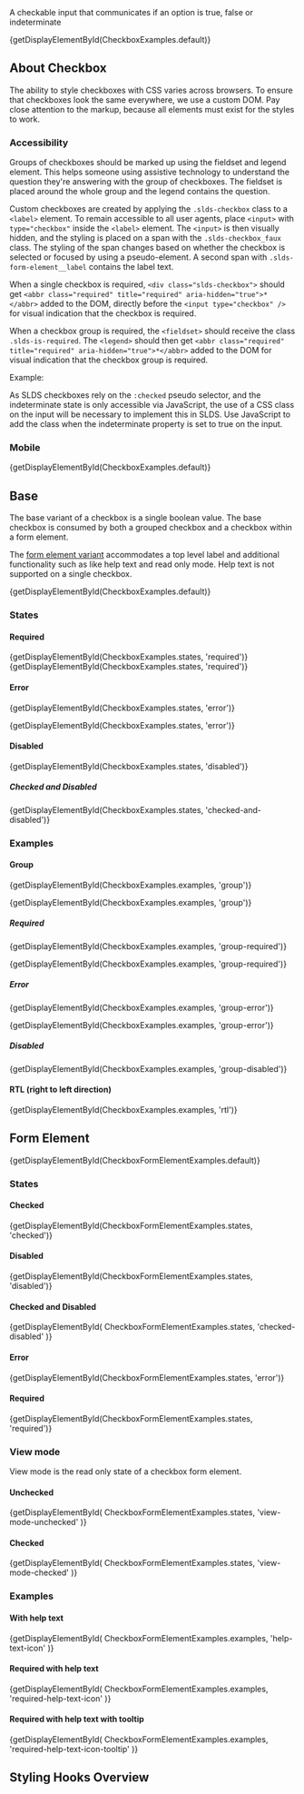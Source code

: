 
<div className="doc lead">
  A checkable input that communicates if an option is true, false or
  indeterminate
</div>

<CodeView exampleOnly>{getDisplayElementById(CheckboxExamples.default)}</CodeView>

## About Checkbox

The ability to style checkboxes with CSS varies across browsers. To ensure that checkboxes look the same everywhere, we use a custom DOM. Pay close attention to the markup, because all elements must exist for the styles to work.

### Accessibility

Groups of checkboxes should be marked up using the fieldset and legend element. This helps someone using assistive technology to understand the question they're answering with the group of checkboxes. The fieldset is placed around the whole group and the legend contains the question.

Custom checkboxes are created by applying the `.slds-checkbox` class to a `<label>` element. To remain accessible to all user agents, place `<input>` with `type="checkbox"` inside the `<label>` element. The `<input>` is then visually hidden, and the styling is placed on a span with the `.slds-checkbox_faux` class. The styling of the span changes based on whether the checkbox is selected or focused by using a pseudo-element. A second span with `.slds-form-element__label` contains the label text.

When a single checkbox is required, `<div class="slds-checkbox">` should get `<abbr class="required" title="required" aria-hidden="true">*</abbr>` added to the DOM, directly before the `<input type="checkbox" />` for visual indication that the checkbox is required.

When a checkbox group is required, the `<fieldset>` should receive the class `.slds-is-required`. The `<legend>` should then get `<abbr class="required" title="required" aria-hidden="true">*</abbr>` added to the DOM for visual indication that the checkbox group is required.

Example:
<RequiredLabelExample/>

As SLDS checkboxes rely on the `:checked` pseudo selector, and the indeterminate state is only accessible via JavaScript, the use of a CSS class on the input will be necessary to implement this in SLDS. Use JavaScript to add the class when the indeterminate property is set to true on the input.

### Mobile

<MobileBlurb patternSpecificText="checkboxes will have an increased size to accommodate tapping with a finger instead of the more precise mouse cursor, as well as having larger label text" />

<CodeView frameOnly frameTitle="Example mobile styles for checkboxes">{getDisplayElementById(CheckboxExamples.default)}</CodeView>

## Base

The base variant of a checkbox is a single boolean value. The base checkbox is consumed by both a grouped checkbox and a checkbox within a form element.

The [form element variant](#Form-Element) accommodates a top level label and additional functionality such as like help text and read only mode. Help text is not supported on a single checkbox.

<CodeView>{getDisplayElementById(CheckboxExamples.default)}</CodeView>

### States

#### Required

<CodeView>
  {getDisplayElementById(CheckboxExamples.states, 'required')}
</CodeView>

<CodeView frameOnly frameTitle="Required checkbox example">
  {getDisplayElementById(CheckboxExamples.states, 'required')}
</CodeView>

#### Error

<CodeView>{getDisplayElementById(CheckboxExamples.states, 'error')}</CodeView>

<CodeView frameOnly frameTitle="Checkbox in error state example">{getDisplayElementById(CheckboxExamples.states, 'error')}</CodeView>

#### Disabled

<CodeView>
  {getDisplayElementById(CheckboxExamples.states, 'disabled')}
</CodeView>

##### Checked and Disabled

<CodeView>
  {getDisplayElementById(CheckboxExamples.states, 'checked-and-disabled')}
</CodeView>

### Examples

#### Group

<CodeView>{getDisplayElementById(CheckboxExamples.examples, 'group')}</CodeView>

<CodeView frameOnly frameTitle="Group checkbox example">{getDisplayElementById(CheckboxExamples.examples, 'group')}</CodeView>

##### Required

<CodeView>
  {getDisplayElementById(CheckboxExamples.examples, 'group-required')}
</CodeView>

<CodeView frameOnly frameTitle="Required group checkbox example">{getDisplayElementById(CheckboxExamples.examples, 'group-required')}</CodeView>

##### Error

<CodeView>
  {getDisplayElementById(CheckboxExamples.examples, 'group-error')}
</CodeView>

<CodeView frameOnly frameTitle="Group error checkbox example">{getDisplayElementById(CheckboxExamples.examples, 'group-error')}</CodeView>

##### Disabled

<CodeView>
  {getDisplayElementById(CheckboxExamples.examples, 'group-disabled')}
</CodeView>

#### RTL (right to left direction)

<CodeView>{getDisplayElementById(CheckboxExamples.examples, 'rtl')}</CodeView>

## Form Element

<CodeView>{getDisplayElementById(CheckboxFormElementExamples.default)}</CodeView>

### States

#### Checked

<CodeView>
  {getDisplayElementById(CheckboxFormElementExamples.states, 'checked')}
</CodeView>

#### Disabled

<CodeView>
  {getDisplayElementById(CheckboxFormElementExamples.states, 'disabled')}
</CodeView>

#### Checked and Disabled

<CodeView>
  {getDisplayElementById(
    CheckboxFormElementExamples.states,
    'checked-disabled'
  )}
</CodeView>

#### Error

<CodeView>
  {getDisplayElementById(CheckboxFormElementExamples.states, 'error')}
</CodeView>

#### Required

<CodeView>
  {getDisplayElementById(CheckboxFormElementExamples.states, 'required')}
</CodeView>

### View mode

View mode is the read only state of a checkbox form element.

#### Unchecked

<CodeView>
  {getDisplayElementById(
    CheckboxFormElementExamples.states,
    'view-mode-unchecked'
  )}
</CodeView>

#### Checked

<CodeView>
  {getDisplayElementById(
    CheckboxFormElementExamples.states,
    'view-mode-checked'
  )}
</CodeView>

### Examples

#### With help text

<CodeView>
  {getDisplayElementById(
    CheckboxFormElementExamples.examples,
    'help-text-icon'
  )}
</CodeView>

#### Required with help text

<CodeView>
  {getDisplayElementById(
    CheckboxFormElementExamples.examples,
    'required-help-text-icon'
  )}
</CodeView>

#### Required with help text with tooltip

<CodeView>
  {getDisplayElementById(
    CheckboxFormElementExamples.examples,
    'required-help-text-icon-tooltip'
  )}
</CodeView>

## Styling Hooks Overview

<StylingHooksTable name="checkbox" type="component" />
